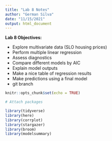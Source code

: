 ```yaml
---
title: "Lab 8 Notes"
author: "German Silva"
date: "11/15/2021"
output: html_document
---
```


**Lab 8 Objectives:**

- Explore multivariate data (SLO housing prices)
- Perform multiple linear regression
- Assess diagnostics
- Compare different models by AIC
- Explain model outputs
- Make a nice table of regression results
- Make predictions using a final model
- git branch

```r
knitr::opts_chunk$set(echo = TRUE)

# Attach packages

library(tidyverse)
library(here)
library(corrplot)
library(stargazer)
library(broom)
library(modelsummary)
```

